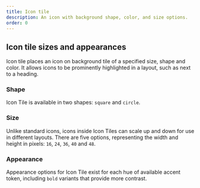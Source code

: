 ```yaml
---
title: Icon tile
description: An icon with background shape, color, and size options.
order: 0
---
```



## Icon tile sizes and appearances

Icon tile places an icon on background tile of a specified size, shape and color. It allows icons to
be prominently highlighted in a layout, such as next to a heading.

### Shape

Icon Tile is available in two shapes: `square` and `circle`.

<Example Component={IconTileShape} packageName="@atlaskit/icon" />

### Size

Unlike standard icons, icons inside Icon Tiles can scale up and down for use in different layouts.
There are five options, representing the width and height in pixels: `16`, `24`, `36`, `40` and
`48`.

<Example Component={IconTileSize} packageName="@atlaskit/icon" />

### Appearance

Appearance options for Icon Tile exist for each hue of available accent token, including `bold`
variants that provide more contrast.

<Example Component={IconTileAppearance} packageName="@atlaskit/icon" />
